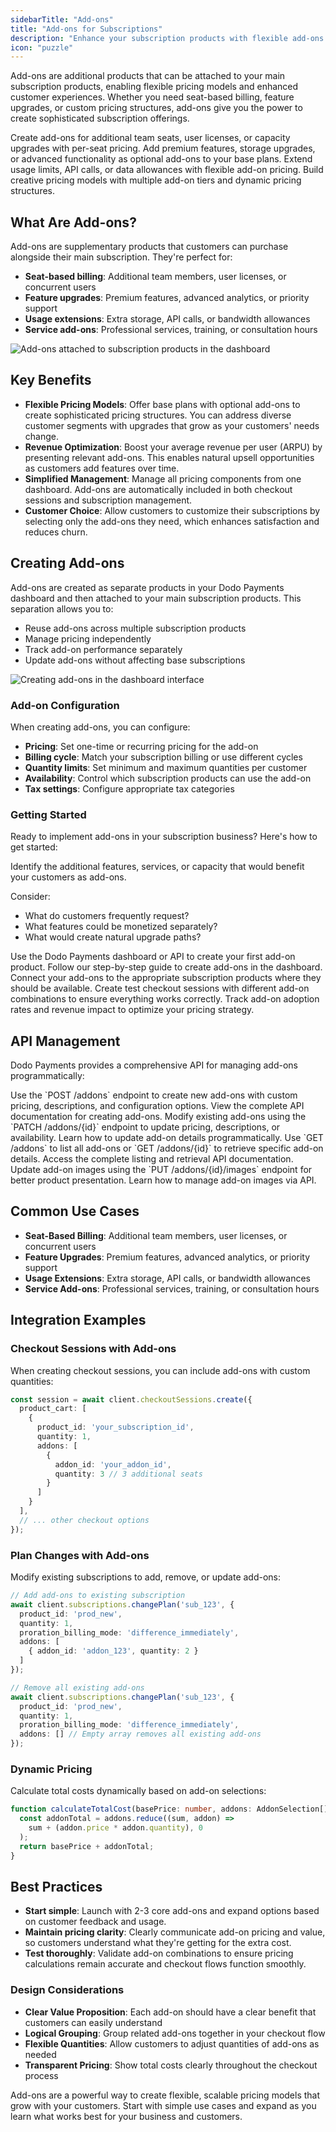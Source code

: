 ```yaml
---
sidebarTitle: "Add-ons"
title: "Add-ons for Subscriptions"
description: "Enhance your subscription products with flexible add-ons for seat-based billing, feature upgrades, and creative pricing models"
icon: "puzzle"
---
```


Add-ons are additional products that can be attached to your main subscription products, enabling flexible pricing models and enhanced customer experiences. Whether you need seat-based billing, feature upgrades, or custom pricing structures, add-ons give you the power to create sophisticated subscription offerings.

<CardGroup cols={2}>
<Card title="Seat-Based Billing" icon="users" href="/developer-resources/seat-based-pricing">
Create add-ons for additional team seats, user licenses, or capacity upgrades with per-seat pricing.
</Card>

<Card title="Feature Upgrades" icon="star" href="/api-reference/addons">
Add premium features, storage upgrades, or advanced functionality as optional add-ons to your base plans.
</Card>

<Card title="Usage Extensions" icon="bolt" href="/features/usage-based-billing">
Extend usage limits, API calls, or data allowances with flexible add-on pricing.
</Card>

<Card title="Custom Pricing" icon="dollar-sign" href="/api-reference/addons">
Build creative pricing models with multiple add-on tiers and dynamic pricing structures.
</Card>
</CardGroup>

## What Are Add-ons?

Add-ons are supplementary products that customers can purchase alongside their main subscription. They're perfect for:

- **Seat-based billing**: Additional team members, user licenses, or concurrent users
- **Feature upgrades**: Premium features, advanced analytics, or priority support
- **Usage extensions**: Extra storage, API calls, or bandwidth allowances
- **Service add-ons**: Professional services, training, or consultation hours

<Frame>
<img src="/images/cookbooks/seat-based/seat-based-addons.png" alt="Add-ons attached to subscription products in the dashboard" />
</Frame>

## Key Benefits

- **Flexible Pricing Models**: Offer base plans with optional add-ons to create sophisticated pricing structures. You can address diverse customer segments with upgrades that grow as your customers' needs change.
- **Revenue Optimization**: Boost your average revenue per user (ARPU) by presenting relevant add-ons. This enables natural upsell opportunities as customers add features over time.
- **Simplified Management**: Manage all pricing components from one dashboard. Add-ons are automatically included in both checkout sessions and subscription management.
- **Customer Choice**: Allow customers to customize their subscriptions by selecting only the add-ons they need, which enhances satisfaction and reduces churn.

## Creating Add-ons

Add-ons are created as separate products in your Dodo Payments dashboard and then attached to your main subscription products. This separation allows you to:

- Reuse add-ons across multiple subscription products
- Manage pricing independently
- Track add-on performance separately
- Update add-ons without affecting base subscriptions

<Frame>
<img src="/images/cookbooks/seat-based/seat-based-addons-creation.png" alt="Creating add-ons in the dashboard interface" />
</Frame>

### Add-on Configuration

When creating add-ons, you can configure:

- **Pricing**: Set one-time or recurring pricing for the add-on
- **Billing cycle**: Match your subscription billing or use different cycles
- **Quantity limits**: Set minimum and maximum quantities per customer
- **Availability**: Control which subscription products can use the add-on
- **Tax settings**: Configure appropriate tax categories

### Getting Started

Ready to implement add-ons in your subscription business? Here's how to get started:

<Steps>
<Step title="Plan Your Add-ons">
Identify the additional features, services, or capacity that would benefit your customers as add-ons.

Consider:
- What do customers frequently request?
- What features could be monetized separately?
- What would create natural upgrade paths?
</Step>

<Step title="Create Your First Add-on">
Use the Dodo Payments dashboard or API to create your first add-on product.

<Card title="Dashboard Guide" icon="box" href="/developer-resources/seat-based-pricing">
Follow our step-by-step guide to create add-ons in the dashboard.
</Card>
</Step>

<Step title="Attach to Subscriptions">
Connect your add-ons to the appropriate subscription products where they should be available.
</Step>

<Step title="Test Integration">
Create test checkout sessions with different add-on combinations to ensure everything works correctly.
</Step>

<Step title="Monitor Performance">
Track add-on adoption rates and revenue impact to optimize your pricing strategy.
</Step>
</Steps>

## API Management

Dodo Payments provides a comprehensive API for managing add-ons programmatically:

<AccordionGroup>
<Accordion title="Create Add-ons">
Use the `POST /addons` endpoint to create new add-ons with custom pricing, descriptions, and configuration options.

<Card title="API Reference" icon="code" href="/api-reference/addons/create-addon">
View the complete API documentation for creating add-ons.
</Card>
</Accordion>

<Accordion title="Update Add-ons">
Modify existing add-ons using the `PATCH /addons/{id}` endpoint to update pricing, descriptions, or availability.

<Card title="API Reference" icon="code" href="/api-reference/addons/update-addon">
Learn how to update add-on details programmatically.
</Card>
</Accordion>

<Accordion title="List and Retrieve">
Use `GET /addons` to list all add-ons or `GET /addons/{id}` to retrieve specific add-on details.

<Card title="API Reference" icon="code" href="/api-reference/addons/list-addons">
Access the complete listing and retrieval API documentation.
</Card>
</Accordion>

<Accordion title="Image Management">
Update add-on images using the `PUT /addons/{id}/images` endpoint for better product presentation.

<Card title="API Reference" icon="code" href="/api-reference/addons/update-addon-images">
Learn how to manage add-on images via API.
</Card>
</Accordion>
</AccordionGroup>

## Common Use Cases

- **Seat-Based Billing**: Additional team members, user licenses, or concurrent users
- **Feature Upgrades**: Premium features, advanced analytics, or priority support  
- **Usage Extensions**: Extra storage, API calls, or bandwidth allowances
- **Service Add-ons**: Professional services, training, or consultation hours

## Integration Examples

### Checkout Sessions with Add-ons
When creating checkout sessions, you can include add-ons with custom quantities:

```typescript
const session = await client.checkoutSessions.create({
  product_cart: [
    {
      product_id: 'your_subscription_id',
      quantity: 1,
      addons: [
        {
          addon_id: 'your_addon_id',
          quantity: 3 // 3 additional seats
        }
      ]
    }
  ],
  // ... other checkout options
});
```

### Plan Changes with Add-ons
Modify existing subscriptions to add, remove, or update add-ons:

```typescript
// Add add-ons to existing subscription
await client.subscriptions.changePlan('sub_123', {
  product_id: 'prod_new',
  quantity: 1,
  proration_billing_mode: 'difference_immediately',
  addons: [
    { addon_id: 'addon_123', quantity: 2 }
  ]
});

// Remove all existing add-ons
await client.subscriptions.changePlan('sub_123', {
  product_id: 'prod_new',
  quantity: 1,
  proration_billing_mode: 'difference_immediately',
  addons: [] // Empty array removes all existing add-ons
});
```

### Dynamic Pricing
Calculate total costs dynamically based on add-on selections:

```typescript
function calculateTotalCost(basePrice: number, addons: AddonSelection[]) {
  const addonTotal = addons.reduce((sum, addon) => 
    sum + (addon.price * addon.quantity), 0
  );
  return basePrice + addonTotal;
}
```

## Best Practices

- **Start simple**: Launch with 2-3 core add-ons and expand options based on customer feedback and usage.
- **Maintain pricing clarity**: Clearly communicate add-on pricing and value, so customers understand what they're getting for the extra cost.
- **Test thoroughly**: Validate add-on combinations to ensure pricing calculations remain accurate and checkout flows function smoothly.

### Design Considerations

- **Clear Value Proposition**: Each add-on should have a clear benefit that customers can easily understand
- **Logical Grouping**: Group related add-ons together in your checkout flow
- **Flexible Quantities**: Allow customers to adjust quantities of add-ons as needed
- **Transparent Pricing**: Show total costs clearly throughout the checkout process

<Info>
Add-ons are a powerful way to create flexible, scalable pricing models that grow with your customers. Start with simple use cases and expand as you learn what works best for your business and customers.
</Info>

